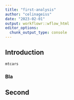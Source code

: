 ```yaml
---
title: "first-analysis"
author: "celinageiss"
date: "2023-02-01"
output: workflowr::wflow_html
editor_options:
  chunk_output_type: console
---
```


## Introduction

```r
mtcars
```

### Bla


## Second


